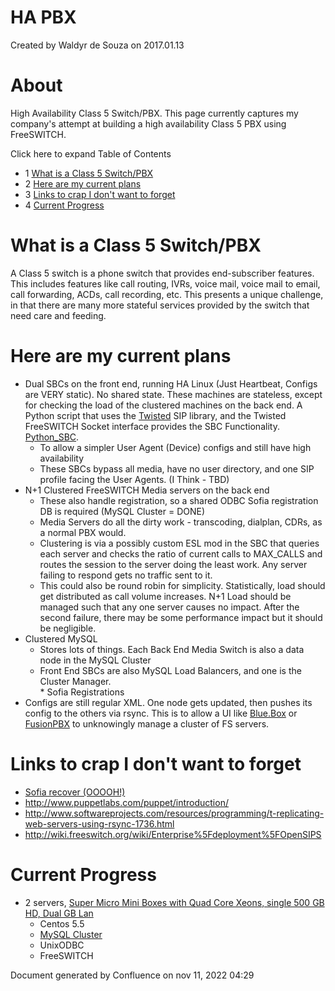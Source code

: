 
# HA PBX 

 Created by  Waldyr de Souza on 2017.01.13

# About

High Availability Class 5 Switch/PBX. This page currently captures my company's attempt at building a high availability Class 5 PBX using FreeSWITCH.

Click here to expand Table of Contents

* 1 [What is a Class 5 Switch/PBX](#what-is-a-class-5-switchpbx)
* 2 [Here are my current plans](#here-are-my-current-plans)
* 3 [Links to crap I don't want to forget](#links-to-crap-i-dont-want-to-forget)
* 4 [Current Progress](#current-progress)

# What is a Class 5 Switch/PBX

A Class 5 switch is a phone switch that provides end-subscriber features. This includes features like call routing, IVRs, voice mail, voice mail to email, call forwarding, ACDs, call recording, etc. This presents a unique challenge, in that there are many more stateful services provided by the switch that need care and feeding.

# Here are my current plans

* Dual SBCs on the front end, running HA Linux (Just Heartbeat, Configs are VERY static). No shared state. These machines are stateless, except for checking the load of the clustered machines on the back end. A Python script that uses the [Twisted](http://twistedmatrix.com/documents/8.1.0/api/twisted.protocols.sip.html) SIP library, and the Twisted FreeSWITCH Socket interface provides the SBC Functionality. [Python\_SBC](https://wiki.freeswitch.org/wiki/Python%5FSBC "Python SBC").  
   * To allow a simpler User Agent (Device) configs and still have high availability  
   * These SBCs bypass all media, have no user directory, and one SIP profile facing the User Agents. (I Think - TBD)
* N+1 Clustered FreeSWITCH Media servers on the back end  
   * These also handle registration, so a shared ODBC Sofia registration DB is required (MySQL Cluster = DONE)  
   * Media Servers do all the dirty work - transcoding, dialplan, CDRs, as a normal PBX would.  
   * Clustering is via a possibly custom ESL mod in the SBC that queries each server and checks the ratio of current calls to MAX\_CALLS and routes the session to the server doing the least work. Any server failing to respond gets no traffic sent to it.  
   * This could also be round robin for simplicity. Statistically, load should get distributed as call volume increases. N+1 Load should be managed such that any one server causes no impact. After the second failure, there may be some performance impact but it should be negligible.
* Clustered MySQL  
   * Stores lots of things. Each Back End Media Switch is also a data node in the MySQL Cluster  
   * Front End SBCs are also MySQL Load Balancers, and one is the Cluster Manager.  
         * Sofia Registrations
* Configs are still regular XML. One node gets updated, then pushes its config to the others via rsync. This is to allow a UI like [Blue.Box](http://2600hz.org/) or [FusionPBX](http://fusionpbx.com/) to unknowingly manage a cluster of FS servers.

# Links to crap I don't want to forget

* [Sofia recover (OOOOH!)](https://wiki.freeswitch.org/wiki/Freeswitch%5FHA "Freeswitch HA")
* <http://www.puppetlabs.com/puppet/introduction/>
* <http://www.softwareprojects.com/resources/programming/t-replicating-web-servers-using-rsync-1736.html>
* <http://wiki.freeswitch.org/wiki/Enterprise%5Fdeployment%5FOpenSIPS>

# Current Progress

* 2 servers, [Super Micro Mini Boxes with Quad Core Xeons, single 500 GB HD, Dual GB Lan](http://www.newegg.com/Product/Product.aspx?Item=N82E16816101244)  
   * Centos 5.5  
   * [MySQL Cluster](http://www.mysql.com/downloads/mirror.php?id=392174)  
   * UnixODBC  
   * FreeSWITCH

Document generated by Confluence on nov 11, 2022 04:29
